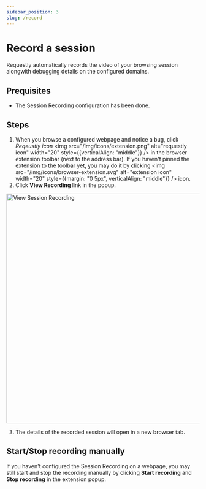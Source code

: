 ```yaml
---
sidebar_position: 3
slug: /record  
---
```


# Record a session

Requestly automatically records the video of your browsing session alongwith debugging details on the configured domains.

## Prequisites

- The Session Recording configuration has been done.

## Steps

1. When you browse a configured webpage and notice a bug, click _Reqeustly icon_
<img src="/img/icons/extension.png" alt="requestly icon" width="20" style={{verticalAlign: "middle"}} />
in the browser extension toolbar (next to the address bar). 
If you haven't pinned the extension to the toolbar yet, you may do it by clicking 
<img src="/img/icons/browser-extension.svg" alt="extension icon" width="20" style={{margin: "0 5px", verticalAlign: "middle"}} />
icon.
2. Click **View Recording** link in the popup.

<img src="/img/docs/session-recording/view-recording.png" alt="View Session Recording" width="600" />

3. The details of the recorded session will open in a new browser tab.

## Start/Stop recording manually

If you haven't configured the Session Recording on a webpage,
you may still start and stop the recording manually by clicking **Start recording** and **Stop recording** in the extension popup.
